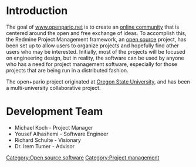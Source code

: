 = Introduction  =

The goal of [http://www.openpario.net www.openpario.net] is to create an [[online community]] that is centered around the open and free exchange of ideas. To accomplish this, the Redmine Project Management framework, an [[open source]] project, has been set up to allow users to organize projects and hopefully find other users who may be interested. Initially, most of the projects will be focused on engineering design, but in reality, the software can be used by anyone who has a need for project management software, especially for those projects that are being run in a distributed fashion. 

The open+pario project originated at [[Oregon State University]], and has been a multi-university collaborative project. 

= Development Team  =

* Michael Koch - Project Manager 
* Yousef Alhashemi - Software Engineer 
* Richard Schulte - Visionary
* Dr. Irem Tumer - Advisor

[[Category:Open source software]]
[[Category:Project management]]